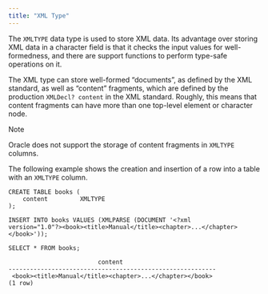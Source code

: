 ```yaml
---
title: "XML Type"
---
```


<div id="xml_type" class="registered_link"></div>


The `XMLTYPE` data type is used to store XML data. Its advantage over storing XML data in a character field is that it checks the input values for well-formedness, and there are support functions to perform type-safe operations on it.

The XML type can store well-formed “documents”, as defined by the XML standard, as well as “content” fragments, which are defined by the production `XMLDecl? content` in the XML standard. Roughly, this means that content fragments can have more than one top-level element or character node.

<div class="note">

<div class="title">

Note

</div>

Oracle does not support the storage of content fragments in `XMLTYPE` columns.

</div>

The following example shows the creation and insertion of a row into a table with an `XMLTYPE` column.

    CREATE TABLE books (
        content         XMLTYPE
    );

    INSERT INTO books VALUES (XMLPARSE (DOCUMENT '<?xml
    version="1.0"?><book><title>Manual</title><chapter>...</chapter></book>'));

    SELECT * FROM books;

                             content
    ----------------------------------------------------------
     <book><title>Manual</title><chapter>...</chapter></book>
    (1 row)
